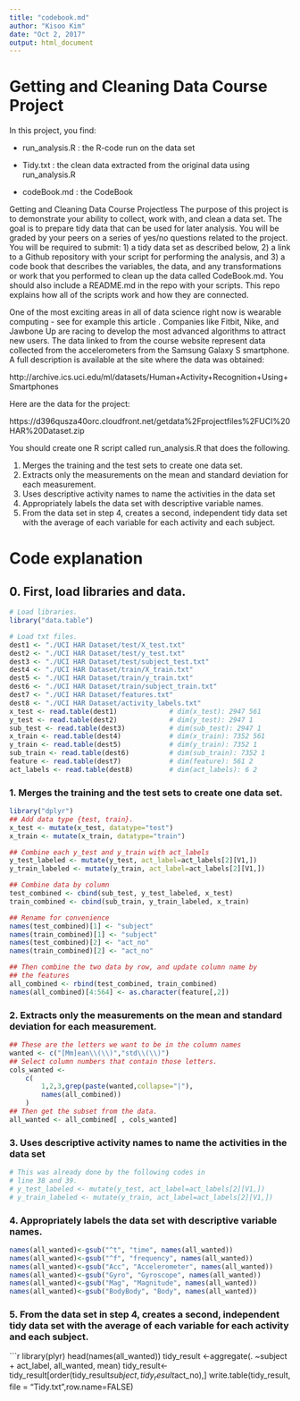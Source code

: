 ```yaml
---
title: "codebook.md"
author: "Kisoo Kim"
date: "Oct 2, 2017"
output: html_document
---
```


# Getting and Cleaning Data Course Project

In this project, you find:

* run_analysis.R : the R-code run on the data set

* Tidy.txt : the clean data extracted from the original data using run_analysis.R

* codeBook.md : the CodeBook 




Getting and Cleaning Data Course Projectless 
The purpose of this project is to demonstrate your ability to collect, work with, and clean a data set. The goal is to prepare tidy data that can be used for later analysis. You will be graded by your peers on a series of yes/no questions related to the project. You will be required to submit: 1) a tidy data set as described below, 2) a link to a Github repository with your script for performing the analysis, and 3) a code book that describes the variables, the data, and any transformations or work that you performed to clean up the data called CodeBook.md. You should also include a README.md in the repo with your scripts. This repo explains how all of the scripts work and how they are connected.

One of the most exciting areas in all of data science right now is wearable computing - see for example this article . Companies like Fitbit, Nike, and Jawbone Up are racing to develop the most advanced algorithms to attract new users. The data linked to from the course website represent data collected from the accelerometers from the Samsung Galaxy S smartphone. A full description is available at the site where the data was obtained:

http://archive.ics.uci.edu/ml/datasets/Human+Activity+Recognition+Using+Smartphones

Here are the data for the project:

https://d396qusza40orc.cloudfront.net/getdata%2Fprojectfiles%2FUCI%20HAR%20Dataset.zip

You should create one R script called run_analysis.R that does the following.

1. Merges the training and the test sets to create one data set.
2. Extracts only the measurements on the mean and standard deviation for each measurement.
3. Uses descriptive activity names to name the activities in the data set
4. Appropriately labels the data set with descriptive variable names.
5. From the data set in step 4, creates a second, independent tidy data set with the average of each variable for each activity and each subject.


# Code explanation
## 0. First, load libraries and data.

```r
# Load libraries.
library("data.table")

# Load txt files.
dest1 <- "./UCI HAR Dataset/test/X_test.txt"
dest2 <- "./UCI HAR Dataset/test/y_test.txt"
dest3 <- "./UCI HAR Dataset/test/subject_test.txt"
dest4 <- "./UCI HAR Dataset/train/X_train.txt"
dest5 <- "./UCI HAR Dataset/train/y_train.txt"
dest6 <- "./UCI HAR Dataset/train/subject_train.txt"
dest7 <- "./UCI HAR Dataset/features.txt"
dest8 <- "./UCI HAR Dataset/activity_labels.txt"
x_test <- read.table(dest1)             # dim(x_test): 2947 561
y_test <- read.table(dest2)             # dim(y_test): 2947 1
sub_test <- read.table(dest3)           # dim(sub_test): 2947 1
x_train <- read.table(dest4)            # dim(x_train): 7352 561
y_train <- read.table(dest5)            # dim(y_train): 7352 1
sub_train <- read.table(dest6)          # dim(sub_train): 7352 1
feature <- read.table(dest7)            # dim(feature): 561 2
act_labels <- read.table(dest8)         # dim(act_labels): 6 2
```

### 1. Merges the training and the test sets to create one data set.

```r
library("dplyr")
## Add data type {test, train}.
x_test <- mutate(x_test, datatype="test")
x_train <- mutate(x_train, datatype="train")

## Combine each y_test and y_train with act_labels
y_test_labeled <- mutate(y_test, act_label=act_labels[2][V1,])
y_train_labeled <- mutate(y_train, act_label=act_labels[2][V1,])

## Combine data by column
test_combined <- cbind(sub_test, y_test_labeled, x_test)
train_combined <- cbind(sub_train, y_train_labeled, x_train)

## Rename for convenience
names(test_combined)[1] <- "subject"
names(train_combined)[1] <- "subject"
names(test_combined)[2] <- "act_no"
names(train_combined)[2] <- "act_no"

## Then combine the two data by row, and update column name by
## the features
all_combined <- rbind(test_combined, train_combined)
names(all_combined)[4:564] <- as.character(feature[,2])
```

### 2. Extracts only the measurements on the mean and standard deviation for each measurement.

```r
## These are the letters we want to be in the column names
wanted <- c("[Mm]ean\\(\\)","std\\(\\)")
## Select column numbers that contain those letters.
cols_wanted <- 
    c(
        1,2,3,grep(paste(wanted,collapse="|"),
        names(all_combined))
    )
## Then get the subset from the data.
all_wanted <- all_combined[ , cols_wanted]
```



### 3. Uses descriptive activity names to name the activities in the data set

```r
# This was already done by the following codes in
# line 38 and 39.
# y_test_labeled <- mutate(y_test, act_label=act_labels[2][V1,])
# y_train_labeled <- mutate(y_train, act_label=act_labels[2][V1,])
```



### 4. Appropriately labels the data set with descriptive variable names.
```r
names(all_wanted)<-gsub("^t", "time", names(all_wanted))
names(all_wanted)<-gsub("^f", "frequency", names(all_wanted))
names(all_wanted)<-gsub("Acc", "Accelerometer", names(all_wanted))
names(all_wanted)<-gsub("Gyro", "Gyroscope", names(all_wanted))
names(all_wanted)<-gsub("Mag", "Magnitude", names(all_wanted))
names(all_wanted)<-gsub("BodyBody", "Body", names(all_wanted))
```


### 5. From the data set in step 4, creates a second, independent tidy data set with the average of each variable for each activity and each subject.
```r
library(plyr)
head(names(all_wanted))
tidy_result <-aggregate(. ~subject + act_label, all_wanted, mean)
tidy_result<-tidy_result[order(tidy_result$subject,tidy_result$act_no),]
write.table(tidy_result, file = "Tidy.txt",row.name=FALSE)